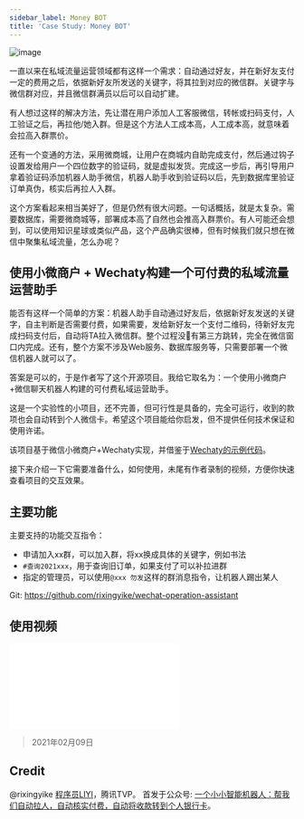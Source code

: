 ```yaml
---
sidebar_label: Money BOT
title: 'Case Study: Money BOT'
---
```


![image](https://wechaty.js.org/assets/2021/02-how-to-use-wechaty-to-ask-for-payment-before-user-joining-the-group/paying-by-qrcode.png)

一直以来在私域流量运营领域都有这样一个需求：自动通过好友，并在新好友支付一定的费用之后，依据新好友所发送的关键字，将其拉到对应的微信群。关键字与微信群对应，并且微信群满员以后可以自动扩建。

有人想过这样的解决方法，先让潜在用户添加人工客服微信，转帐或扫码支付，人工验证之后，再拉他/她入群。但是这个方法人工成本高，人工成本高，就意味着会拉高入群票价。

还有一个变通的方法，采用微商城，让用户在商城内自助完成支付，然后通过钩子设置发给用户一个四位数字的验证码，就是虚拟发货。完成这一步后，再引导用户拿着验证码添加机器人助手微信，机器人助手收到验证码以后，先到数据库里验证订单真伪，核实后再拉人入群。

这个方案看起来相当美好了，但是仍然有很大问题。一句话概括，就是太复杂。需要数据库，需要微商城等，部署成本高了自然也会推高入群票价。有人可能还会想到，可以使用知识星球或类似产品，这个产品确实很棒，但有时候我们就只想在微信中聚集私域流量，怎么办呢？

## 使用小微商户 + Wechaty构建一个可付费的私域流量运营助手

能否有这样一个简单的方案：机器人助手自动通过好友后，依据新好友发送的关键字，自主判断是否需要付费，如果需要，发给新好友一个支付二维码，待新好友完成扫码支付后，自动将TA拉入微信群。整个过程没有第三方跳转，完全在微信窗口内完成。还有，整个方案不涉及Web服务、数据库服务等，只需要部署一个微信机器人就可以了。

答案是可以的，于是作者写了这个开源项目。我给它取名为：一个使用小微商户+微信聊天机器人构建的可付费私域运营助手。

这是一个实验性的小项目，还不完善，但可行性是具备的，完全可运行，收到的款项也会自动转到个人微信卡。希望这个项目能给你启发，但不提供任何技术保证和使用许诺。

该项目基于微信小微商户+Wechaty实现，并借鉴于[Wechaty的示例代码](https://github.com/wechaty/wechaty-getting-started)。

接下来介绍一下它需要准备什么，如何使用，未尾有作者录制的视频，方便你快速查看项目的交互效果。

## 主要功能

主要支持的功能交互指令：

- 申请加入xx群，可以加入群，将xx换成具体的关键字，例如书法
- `#查询2021xxx`，用于查询旧订单，如果支付了可以补拉进群
- 指定的管理员，可以使用`@xxx 勿发`这样的群消息指令，让机器人踢出某人

Git: https://github.com/rixingyike/wechat-operation-assistant

## 使用视频

<div style={{
    position: 'relative',
    paddingBottom: '70%',
    paddingTop:'30px',
    height:0,
    overflow:'hidden',
  }}>
  <iframe
    src='//www.youtube.com/embed/Rujwzt0B9K8'
    allowFullScreen
    webkitallowfullscreen="true"
    frameBorder="0"
    style={{
      position: 'absolute',
      top:0,
      left:0,
      width:'100%',
      height:'100%',
    }}
  >
  </iframe>
</div>

> 2021年02月09日

## Credit

@rixingyike [程序员LIYI](https://yishulun.com)，腾讯TVP。
首发于公众号: [一个小小智能机器人：帮我们自动拉人，自动核实付费，自动将收款转到个人银行卡](https://mp.weixin.qq.com/s/TUKmK7IgJElECt7hNq5QEA)。
